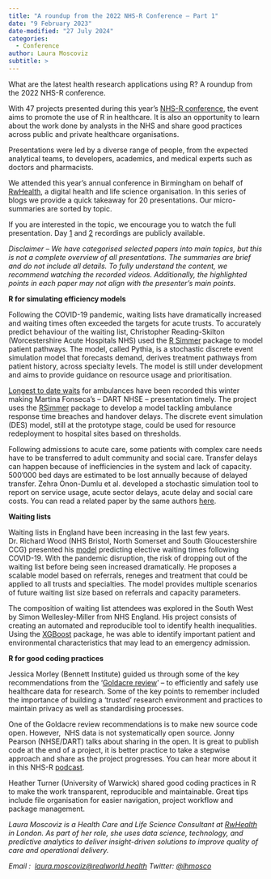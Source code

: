 ```yaml
---
title: "A roundup from the 2022 NHS-R Conference – Part 1"
date: "9 February 2023"
date-modified: "27 July 2024"
categories:
  - Conference
author: Laura Moscoviz
subtitle: >
---
```


What are the latest health research applications using R? A roundup from the 2022 NHS-R conference.

With 47 projects presented during this year’s [NHS-R conference](https://nhsrcommunity.com/), the event aims to promote the use of R in healthcare. It is also an opportunity to learn about the work done by analysts in the NHS and share good practices across public and private healthcare organisations.

Presentations were led by a diverse range of people, from the expected analytical teams, to developers, academics, and medical experts such as doctors and pharmacists.

We attended this year’s annual conference in Birmingham on behalf of [RwHealth](https://realworld.health/healthcare/), a digital health and life science organisation. In this series of blogs we provide a quick takeaway for 20 presentations. Our micro-summaries are sorted by topic.

If you are interested in the topic, we encourage you to watch the full presentation. Day [1](https://www.youtube.com/watch?v=RfiuBGD5IeU) and [2](https://www.youtube.com/watch?v=GS8CThaMZXM) recordings are publicly available.

*Disclaimer – We have categorised selected papers into main topics, but this is not a complete overview of all presentations. The summaries are brief and do not include all details. To fully understand the content, we recommend watching the recorded videos. Additionally, the highlighted points in each paper may not align with the presenter’s main points.*

**R for simulating efficiency models**

Following the COVID-19 pandemic, waiting lists have dramatically increased and waiting times often exceeded the targets for acute trusts. To accurately predict behaviour of the waiting list, Christopher Reading-Skilton (Worcestershire Acute Hospitals NHS) used the [R Simmer](https://r-simmer.org/) package to model patient pathways. The model, called Pythia, is a stochastic discrete event simulation model that forecasts demand, derives treatment pathways from patient history, across specialty levels. The model is still under development and aims to provide guidance on resource usage and prioritisation.

[Longest to date waits](https://www.bbc.co.uk/news/health-64254249) for ambulances have been recorded this winter making Martina Fonseca’s – DART NHSE – presentation timely. The project uses the [RSimmer](https://r-simmer.org/) package to develop a model tackling ambulance response time breaches and handover delays. The discrete event simulation (DES) model, still at the prototype stage, could be used for resource redeployment to hospital sites based on thresholds.

Following admissions to acute care, some patients with complex care needs have to be transferred to adult community and social care. Transfer delays can happen because of inefficiencies in the system and lack of capacity. 500’000 bed days are estimated to be lost annually because of delayed transfer. Zehra Onon-Dumlu et al. developed a stochastic simulation tool to report on service usage, acute sector delays, acute delay and social care costs. You can read a related paper by the same authors [here](https://journals.plos.org/plosone/article?id=10.1371/journal.pone.0268837).

**Waiting lists**

Waiting lists in England have been increasing in the last few years. Dr. Richard Wood (NHS Bristol, North Somerset and South Gloucestershire CCG) presented his [model](https://www.tandfonline.com/doi/abs/10.1080/17477778.2020.1764876?journalCode=tjsm20) predicting elective waiting times following COVID-19. With the pandemic disruption, the risk of dropping out of the waiting list before being seen increased dramatically. He proposes a scalable model based on referrals, reneges and treatment that could be applied to all trusts and specialties. The model provides multiple scenarios of future waiting list size based on referrals and capacity parameters.

The composition of waiting list attendees was explored in the South West by Simon Wellesley-Miller from NHS England. His project consists of creating an automated and reproducible tool to identify health inequalities. Using the [XGBoost](https://cran.r-project.org/web/packages/xgboost/index.html) package, he was able to identify important patient and environmental characteristics that may lead to an emergency admission.

**R for good coding practices**

Jessica Morley (Bennett Institute) guided us through some of the key recommendations from the ‘[Goldacre review](https://www.goldacrereview.org/)’ – to efficiently and safely use healthcare data for research. Some of the key points to remember included the importance of building a ‘trusted’ research environment and practices to maintain privacy as well as standardising processes.

One of the Goldacre review recommendations is to make new source code open. However,  NHS data is not systematically open source. Jonny Pearson (NHSE/DART) talks about sharing in the open. It is great to publish code at the end of a project, it is better practice to take a stepwise approach and share as the project progresses. You can hear more about it in this NHS-R [podcast](https://podcasts.apple.com/gb/podcast/goldacre-review/id1583060756?i=1000585692493).

Heather Turner (University of Warwick) shared good coding practices in R to make the work transparent, reproducible and maintainable. Great tips include file organisation for easier navigation, project workflow and package management.

*Laura Moscoviz is a Health Care and Life Science Consultant at [RwHealth](https://realworld.health/) in London. As part of her role, she uses data science, technology, and predictive analytics to deliver insight-driven solutions to improve quality of care and operational delivery.*

*Email :  [laura.moscoviz\@realworld.health](mailto:laura.moscoviz@realworld.health) Twitter: [\@lhmosco](https://twitter.com/lhmosco)*
